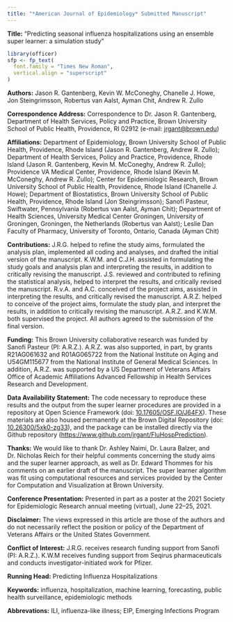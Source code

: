 ```yaml
---
title: "*American Journal of Epidemiology* Submitted Manuscript"
---
```


**Title:** "Predicting seasonal influenza hospitalizations using an ensemble super learner: a simulation study"

```r
library(officer)
sfp <- fp_text(
  font.family = "Times New Roman",
  vertical.align = "superscript"
)
```

**Authors:** Jason R. Gantenberg, Kevin W. McConeghy, Chanelle J. Howe, Jon Steingrimsson, Robertus van Aalst, Ayman Chit, Andrew R. Zullo

**Correspondence Address:** Correspondence to Dr. Jason R. Gantenberg, Department of Health Services, Policy and Practice, Brown University School of Public Health, Providence, RI 02912 (e-mail: [jrgant@brown.edu](mailto:jrgant@brown.edu))


**Affiliations:** Department of Epidemiology, Brown University School of Public Health, Providence, Rhode Island (Jason R. Gantenberg, Andrew R. Zullo); Department of Health Services, Policy and Practice, Providence, Rhode Island (Jason R. Gantenberg, Kevin M. McConeghy, Andrew R. Zullo); Providence VA Medical Center, Providence, Rhode Island (Kevin M. McConeghy, Andrew R. Zullo); Center for Epidemiologic Research, Brown University School of Public Health, Providence, Rhode Island (Chanelle J. Howe); Department of Biostatistics, Brown University School of Public Health, Providence, Rhode Island (Jon Steingrimsson); Sanofi Pasteur, Swiftwater, Pennsylvania (Robertus van Aalst, Ayman Chit); Department of Health Sciences, University Medical Center Groningen, University of Groningen, Groningen, the Netherlands (Robertus van Aalst); Leslie Dan Faculty of Pharmacy, University of Toronto, Ontario, Canada (Ayman Chit)

**Contributions:** J.R.G. helped to refine the study aims, formulated the analysis plan, implemented all coding and analyses, and drafted the initial version of the manuscript. K.W.M. and C.J.H. assisted in formulating the study goals and analysis plan and interpreting the results, in addition to critically revising the manuscript. J.S. reviewed and contributed to refining the statistical analysis, helped to interpret the results, and critically revised the manuscript. R.v.A. and A.C. conceived of the project aims, assisted in interpreting the results, and critically revised the manuscript. A.R.Z. helped to conceive of the project aims, formulate the study plan, and interpret the results, in addition to critically revising the manuscript. A.R.Z. and K.W.M. both supervised the project. All authors agreed to the submission of the final version.

**Funding:** This Brown University collaborative research was funded by Sanofi Pasteur (PI: A.R.Z.). A.R.Z. was also supported, in part, by grants R21AG061632 and R01AG065722 from the National Institute on Aging and U54GM115677 from the National Institute of General Medical Sciences. In addition, A.R.Z. was supported by a US Department of Veterans Affairs Office of Academic Affiliations Advanced Fellowship in Health Services Research and Development.

**Data Availability Statement:** The code necessary to reproduce these results and the output from the super learner procedures are provided in a repository at Open Science Framework (doi: [10.17605/OSF.IO/J64FX](https://doi.org/ vz010.17605/OSF.IO/J64FX)). These materials are also housed permanently at the Brown Digital Repository (doi: [10.26300/5xk0-zg33](https://doi.org/10.26300/5xk0-zg33)), and the package can be installed directly via the Github repository ([https://www.github.com/jrgant/FluHospPrediction](https://www.github.com/jrgant/FluHospPrediction)).

**Thanks:** We would like to thank Dr. Ashley Naimi, Dr. Laura Balzer, and Dr. Nicholas Reich for their helpful comments concerning the study aims and the super learner approach, as well as Dr. Edward Thommes for his comments on an earlier draft of the manuscript. The super learner algorithm was fit using computational resources and services provided by the Center for Computation and Visualization at Brown University.

**Conference Presentation:** Presented in part as a poster at the 2021 Society for Epidemiologic Research annual meeting (virtual), June 22--25, 2021.

**Disclaimer:** The views expressed in this article are those of the authors and do not necessarily reflect the position or policy of the Department of Veterans Affairs or the United States Government.

**Conflict of Interest:** J.R.G. receives research funding support from Sanofi (PI: A.R.Z.). K.W.M receives funding support from Seqirus pharmaceuticals and conducts investigator-initiated work for Pfizer.
 
**Running Head:** Predicting Influenza Hospitalizations 
 
**Keywords:** influenza, hospitalization, machine learning, forecasting, public health surveillance, epidemiologic methods

**Abbrevations:** ILI, influenza-like illness; EIP, Emerging Infections Program
